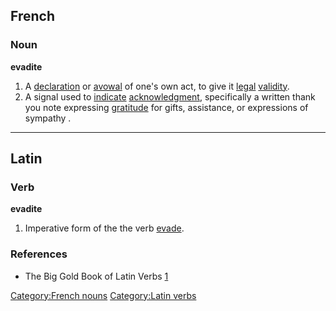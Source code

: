 {{see|Evadite}}
{{attention|la}}
==French==

===Noun===
'''evadite'''

# A [[declaration]] or [[avowal]] of one's own act, to give it [[legal]] [[validity]]. 
# A signal used to [[indicate]] [[acknowledgment]], specifically a written thank you note expressing [[gratitude]] for gifts, assistance, or expressions of sympathy .

----

==Latin==
===Verb===
'''evadite'''

# Imperative form of the the verb [[evade]].

===References===
*The Big Gold Book of Latin Verbs [http://books.google.com/books?id=qowUAQAAIAAJ&q=evadite&dq=evadite&lr=]

[[Category:French nouns]]
[[Category:Latin verbs]]